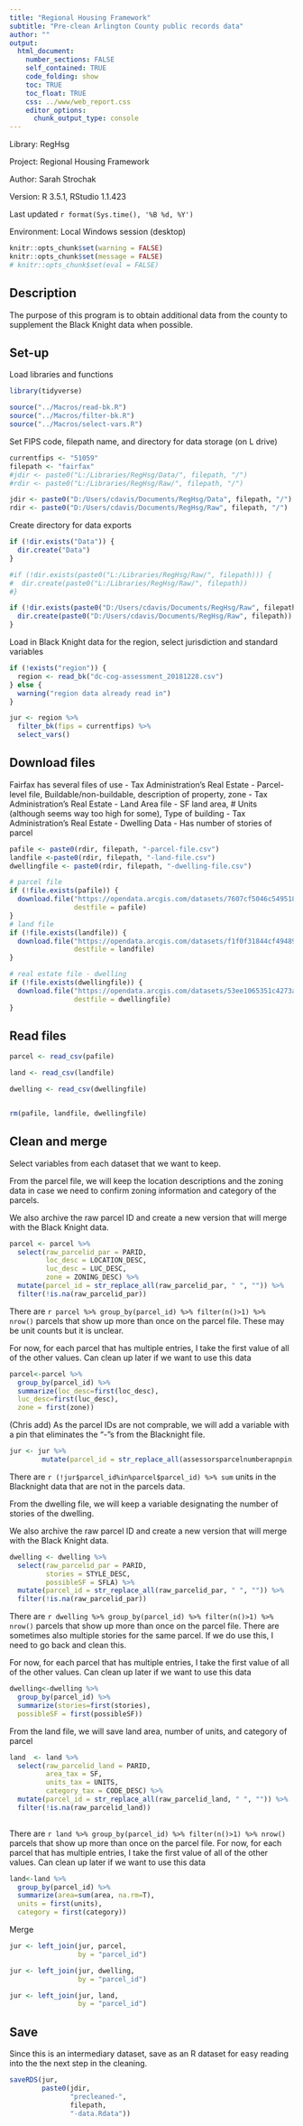 ```yaml
---
title: "Regional Housing Framework"
subtitle: "Pre-clean Arlington County public records data"
author: ""
output:
  html_document:
    number_sections: FALSE
    self_contained: TRUE
    code_folding: show
    toc: TRUE
    toc_float: TRUE
    css: ../www/web_report.css
    editor_options:
      chunk_output_type: console
---
```


<link rel="stylesheet" href="//fonts.googleapis.com/css?family=Lato" />

Library: RegHsg

Project: Regional Housing Framework

Author: Sarah Strochak

Version: R 3.5.1, RStudio 1.1.423

Last updated `r format(Sys.time(), '%B %d, %Y')`

Environment: Local Windows session (desktop)


```r
knitr::opts_chunk$set(warning = FALSE)
knitr::opts_chunk$set(message = FALSE)
# knitr::opts_chunk$set(eval = FALSE)
```

## Description

The purpose of this program is to obtain additional data from the county to supplement the Black Knight data when possible.

## Set-up
Load libraries and functions
```r
library(tidyverse)

source("../Macros/read-bk.R")
source("../Macros/filter-bk.R")
source("../Macros/select-vars.R")

```


Set FIPS code, filepath name, and directory for data storage (on L drive)

```r
currentfips <- "51059"
filepath <- "fairfax"
#jdir <- paste0("L:/Libraries/RegHsg/Data/", filepath, "/")
#rdir <- paste0("L:/Libraries/RegHsg/Raw/", filepath, "/")

jdir <- paste0("D:/Users/cdavis/Documents/RegHsg/Data", filepath, "/")
rdir <- paste0("D:/Users/cdavis/Documents/RegHsg/Raw", filepath, "/")


```


Create directory for data exports
```r
if (!dir.exists("Data")) {
  dir.create("Data")
}

#if (!dir.exists(paste0("L:/Libraries/RegHsg/Raw/", filepath))) {
#  dir.create(paste0("L:/Libraries/RegHsg/Raw/", filepath))
#}

if (!dir.exists(paste0("D:/Users/cdavis/Documents/RegHsg/Raw", filepath))) {
  dir.create(paste0("D:/Users/cdavis/Documents/RegHsg/Raw", filepath))
}


```

Load in Black Knight data for the region, select jurisdiction and standard variables
```r
if (!exists("region")) {
  region <- read_bk("dc-cog-assessment_20181228.csv")
} else {
  warning("region data already read in")
}

jur <- region %>% 
  filter_bk(fips = currentfips) %>% 
  select_vars()

```
## Download files

Fairfax has several files of use
- Tax Administration's Real Estate - Parcel-level file, Buildable/non-buildable, description of property, zone
- Tax Administration's Real Estate - Land Area file - SF land area, # Units (although seems way too high for some), Type of building
- Tax Administration's Real Estate - Dwelling Data - Has number of stories of parcel

```r
pafile <- paste0(rdir, filepath, "-parcel-file.csv")
landfile <-paste0(rdir, filepath, "-land-file.csv")
dwellingfile <- paste0(rdir, filepath, "-dwelling-file.csv")

# parcel file
if (!file.exists(pafile)) {
  download.file("https://opendata.arcgis.com/datasets/7607cf5046c5495183251d1c9dba0014_1.csv",
                destfile = pafile)
}
# land file
if (!file.exists(landfile)) {
  download.file("https://opendata.arcgis.com/datasets/f1f0f31844cf49489134f9fa2b8f16f5_3.csv",
                destfile = landfile)
}

# real estate file - dwelling
if (!file.exists(dwellingfile)) {
  download.file("https://opendata.arcgis.com/datasets/53ee1065351c4273ab91ba2e6cfbbc6d_2.csv",
                destfile = dwellingfile)
}

```
## Read files

```r

parcel <- read_csv(pafile)

land <- read_csv(landfile)

dwelling <- read_csv(dwellingfile)


rm(pafile, landfile, dwellingfile)

```

## Clean and merge

Select variables from each dataset that we want to keep.

From the parcel file, we will keep the location descriptions and the zoning data in case we need to confirm zoning information and category of the parcels. 

We also archive the raw parcel ID and create a new version that will merge with the Black Knight data.

```r
parcel <- parcel %>% 
  select(raw_parcelid_par = PARID,
         loc_desc = LOCATION_DESC, 
         luc_desc = LUC_DESC,
         zone = ZONING_DESC) %>% 
  mutate(parcel_id = str_replace_all(raw_parcelid_par, " ", "")) %>%
  filter(!is.na(raw_parcelid_par))

```


There are `r parcel %>% group_by(parcel_id) %>% filter(n()>1) %>% nrow()` parcels that show up more than once on the parcel file. These may be unit counts but it is unclear. 

For now, for each parcel that has multiple entries, I take the first value of all of the other values. Can clean up later if we want to use this data
```r
parcel<-parcel %>% 
  group_by(parcel_id) %>%
  summarize(loc_desc=first(loc_desc),
  luc_desc=first(luc_desc),
  zone = first(zone))
```


(Chris add)
As the parcel IDs are not comprable, we will add a variable with a pin that eliminates the "-"s from the Blacknight file. 

```r
jur <- jur %>%
        mutate(parcel_id = str_replace_all(assessorsparcelnumberapnpin, "-", ""))
```

There are `r (!jur$parcel_id%in%parcel$parcel_id) %>% sum` units in the Blacknight data that are not in the parcels data. 



From the dwelling file, we will keep a variable designating the number of stories of the dwelling.

We also archive the raw parcel ID and create a new version that will merge with the Black Knight data.



```r
dwelling <- dwelling %>% 
  select(raw_parcelid_par = PARID,
         stories = STYLE_DESC, 
         possibleSF = SFLA) %>% 
  mutate(parcel_id = str_replace_all(raw_parcelid_par, " ", "")) %>%
  filter(!is.na(raw_parcelid_par))

```

There are `r dwelling %>% group_by(parcel_id) %>% filter(n()>1) %>% nrow()` parcels that show up more than once on the parcel file.
There are sometimes also multiple stories for the same parcel. If we do use this, I need to go back and clean this. 

For now, for each parcel that has multiple entries, I take the first value of all of the other values. Can clean up later if we want to use this data
```r
dwelling<-dwelling %>% 
  group_by(parcel_id) %>%
  summarize(stories=first(stories),
  possibleSF = first(possibleSF))
```




From the land file, we will save land area, number of units, and category of parcel
```r
land  <- land %>% 
  select(raw_parcelid_land = PARID,
         area_tax = SF,
         units_tax = UNITS,
         category_tax = CODE_DESC) %>% 
  mutate(parcel_id = str_replace_all(raw_parcelid_land, " ", "")) %>%
  filter(!is.na(raw_parcelid_land))
 
```

There are `r land %>% group_by(parcel_id) %>% filter(n()>1) %>% nrow()` parcels that show up more than once on the parcel file. For now, for each parcel that has multiple entries, I take the first value of all of the other values. Can clean up later if we want to use this data

```r
land<-land %>% 
  group_by(parcel_id) %>%
  summarize(area=sum(area, na.rm=T),
  units = first(units),
  category = first(category))
```



Merge

```r

jur <- left_join(jur, parcel, 
                 by = "parcel_id")

jur <- left_join(jur, dwelling, 
                 by = "parcel_id")

jur <- left_join(jur, land, 
                 by = "parcel_id")

```

## Save

Since this is an intermediary dataset, save as an R dataset for easy reading into the the next step in the cleaning.

```r

saveRDS(jur,
        paste0(jdir, 
               "precleaned-",
               filepath,
               "-data.Rdata"))

```
